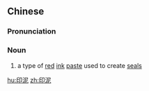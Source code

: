 ==Chinese==
{{zh-forms}}

===Pronunciation===
{{zh-pron
|m=yìnní
|c=jan3 nai4
|mn=qz,xm,zz:ìn-nî
|cat=n
}}

===Noun===
{{zh-noun}}

# a type of [[red]] [[ink]] [[paste]] used to create [[seal]]s

[[hu:印泥]]
[[zh:印泥]]